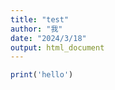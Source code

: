 ```yaml
---
title: "test"
author: "我"
date: "2024/3/18"
output: html_document
---
```


```r
print('hello')
```

